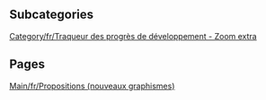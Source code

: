 
== Subcategories ==
[[Category/fr/Traqueur des progrès de développement - Zoom extra]]

== Pages ==
[[Main/fr/Propositions (nouveaux graphismes)]]
